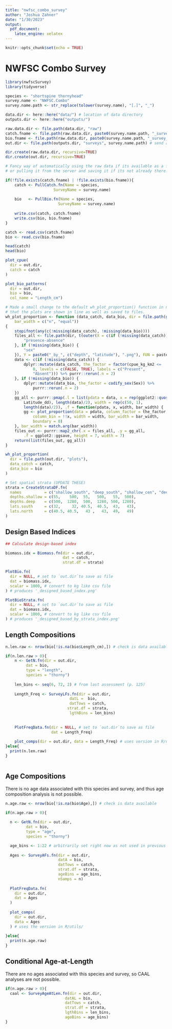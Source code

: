 ```yaml
---
title: "nwfsc_combo_survey"
author: "Joshua Zahner"
date: "1/30/2023"
output: 
  pdf_document:
    latex_engine: xelatex
---
```


```r
knitr::opts_chunk$set(echo = TRUE)
```

# NWFSC Combo Survey

```r
library(nwfscSurvey)
library(tidyverse)

species <- "shortspine thornyhead"
survey.name <- "NWFSC.Combo"
survey.name.path <- str_replace(tolower(survey.name), "[.]", "_")

data.dir <- here::here("data/") # location of data directory
outputs.dir <- here::here("outputs/")

raw.data.dir <- file.path(data.dir, "raw")
catch.fname <- file.path(raw.data.dir, paste0(survey.name.path, "_survey_catch.csv")) # raw survey catch filename
bio.fname <- file.path(raw.data.dir, paste0(survey.name.path, "_survey_bio.csv"))     # raw survey bio filename
out.dir <- file.path(outputs.dir, "surveys", survey.name.path) # send all plot/data outputs here
```

```r
dir.create(raw.data.dir, recursive=TRUE)
dir.create(out.dir, recursive=TRUE)
```


```r
# Fancy way of automatically using the raw data if its available as a file
# or pulling it from the server and saving it if its not already there.

if(!file.exists(catch.fname) | !file.exists(bio.fname)){
    catch <- PullCatch.fn(Name = species, 
                     SurveyName = survey.name)
                     
    bio   <- PullBio.fn(Name = species, 
                       SurveyName = survey.name)
    
    write.csv(catch, catch.fname)
    write.csv(bio, bio.fname)
}

catch <- read.csv(catch.fname)
bio <- read.csv(bio.fname)

head(catch)
head(bio)
```

```r
plot_cpue(
  dir = out.dir, 
  catch = catch
)

plot_bio_patterns(
  dir = out.dir, 
  bio = bio, 
  col_name = "Length_cm")

```

```r
# Made a small change to the default wh_plot_proportion() function in nwfscSurvey so
# that the plots are shown in line as well as saved to files.
wh_plot_proportion <- function (data_catch, data_bio, dir = file.path(getwd(), "plots"), 
    bar_width = c("n", "equal")) 
{
    stopifnot(any(c(!missing(data_catch), !missing(data_bio))))
    files_all <- file.path(dir, t(outer(X = c(if (!missing(data_catch)) {
        "presence-absence"
    }, if (!missing(data_bio)) {
        "sex"
    }), Y = paste0("_by_", c("depth", "latitude"), ".png"), FUN = paste0)))
    data <- c(if (!missing(data_catch)) {
        dplyr::mutate(data_catch, the_factor = factor(cpue_kg_km2 <= 
            0, levels = c(FALSE, TRUE), labels = c("Present", 
            "Absent"))) %>% purrr::rerun(.n = 2)
    }, if (!missing(data_bio)) {
        dplyr::mutate(data_bio, the_factor = codify_sex(Sex)) %>% 
            purrr::rerun(.n = 2)
    })
    gg_all <- purrr::pmap(.l = list(pdata = data, x = rep(ggplot2::quos(Depth_m, 
        Latitude_dd), length(data)/2), width = rep(c(50, 1), 
        length(data)/2)), .f = function(pdata, x, width, bar_width) {
        gg <- plot_proportion(data = pdata, column_factor = the_factor, 
            column_bin = !!x, width = width, bar_width = bar_width, 
            boundary = 0)
    }, bar_width = match.arg(bar_width))
    files_out <- purrr::map2_chr(.x = files_all, .y = gg_all, 
        .f = ggplot2::ggsave, height = 7, width = 7)
    return(list(files_out, gg_all))
}

wh_plot_proportion(
  dir = file.path(out.dir, "plots"),
  data_catch = catch,
  data_bio = bio
)
```

```r
# Set spatial strata (UPDATE THESE)
strata = CreateStrataDF.fn(
  names          = c("shallow_south", "deep_south", "shallow_cen", "deep_cen", "shallow_north", "deep_north"), 
  depths.shallow = c(55,    500,  55,   500,   55,  500),
  depths.deep    = c(500,  1280,  500,  1280, 500, 1280),
  lats.south     = c(32,     32, 40.5,  40.5,  43,   43),
  lats.north     = c(40.5, 40.5,   43 ,   43,  49, 	 49)
)
```


## Design Based Indices
```r
## Calculate design-based index

biomass.idx = Biomass.fn(dir = out.dir, 
                         dat = catch,  
                         strat.df = strata)

PlotBio.fn(
  dir = NULL, # set to `out.dir`to save as file
  dat = biomass.idx,
  scalar = 1000, # convert to kg like csv file
) # produces '_designed_based_index.png'

PlotBioStrata.fn(
  dir = NULL, # set to `out.dir`to save as file
  dat = biomass.idx,
  scalar = 1000, # convert to kg like csv file
) # produces '_designed_based_by_strata_index.png'

```

## Length Compositions

```r
n.len.raw <- nrow(bio[!is.na(bio$Length_cm),]) # check is data available

if(n.len.raw > 0){
    n <- GetN.fn(dir = out.dir, 
         dat = bio, 
         type = "length", 
         species = "thorny")
      
    len_bins <- seq(6, 72, 2) # from last assessment (p. 125)
    
    Length_Freq <- SurveyLFs.fn(dir = out.dir, 
                            datL =  bio, 
                            datTows = catch,
                           strat.df = strata,
                            lgthBins = len_bins)
    
    
    PlotFreqData.fn(dir = NULL, # set to `out.dir`to save as file 
                    dat = Length_Freq)
    
    plot_comps(dir = out.dir, data = Length_Freq) # uses version in R/utils/ 
}else{
  print(n.len.raw)
}

```
```r

```

## Age Compositions

There is no age data associated with this species and survey, and thus age composition analysis is not possible.
```r
n.age.raw <- nrow(bio[!is.na(bio$Age),]) # check is data available

if(n.age.raw > 0){
  
  n <- GetN.fn(dir = out.dir,
         dat = bio,
         type = "age",
         species = "thorny")

  age_bins <- 1:22 # arbitrarily set right now as not used in previous assessment
  
  Ages <- SurveyAFs.fn(dir = out.dir,
                       datA = bio,
                       datTows = catch,
                       strat.df = strata,
                       ageBins = age_bins,
                       nSamps = n)
  
  PlotFreqData.fn(
    dir = out.dir,
    dat = Ages
  )
  
  plot_comps(
    dir = out.dir,
    data = Ages
  ) # uses the version in R/utils/
  
}else{
  print(n.age.raw)
}

```

## Conditional Age-at-Length
There are no ages associated with this species and survey, so CAAL analyses are not possible.
```r
if(n.age.raw > 0){
  caal <- SurveyAgeAtLen.fn(dir = out.dir,
                          datAL = bio,
                          datTows = catch,
                          strat.df = strata,
                          lgthBins = len_bins,
                          ageBins = age_bins) 
}
```

